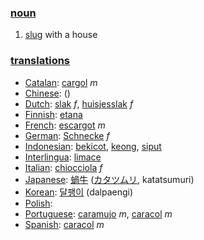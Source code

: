=== [[noun]] ===

#[[slug]] with a house

=== [[translation]]s ===

*[[Catalan]]: [[cargol]] ''m''
*[[Chinese]]: [[]] ()
*[[Dutch]]: [[slak]] ''f'', [[huisjesslak]] ''f''
*[[Finnish]]: [[etana]]
*[[French]]: [[escargot]] ''m''
*[[German]]: [[Schnecke]] ''f''
*[[Indonesian]]: [[bekicot]], [[keong]], [[siput]]
*[[Interlingua]]: [[limace]]
*[[Italian]]: [[chiocciola]] ''f''
*[[Japanese]]: [[蝸牛]] ([[カタツムリ]], katatsumuri)
*[[Korean]]: [[달팽이]] (dalpaengi)
*[[Polish]]: [[]]
*[[Portuguese]]: [[caramujo]] ''m'', [[caracol]] ''m''
*[[Spanish]]: [[caracol]] ''m''